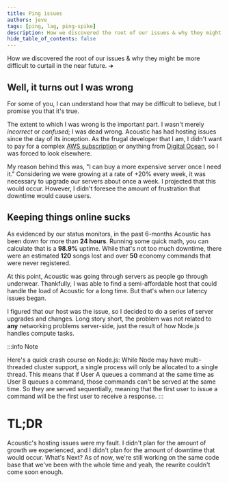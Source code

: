 ```yaml
---
title: Ping issues
authors: jeve
tags: [ping, lag, ping-spike]
description: How we discovered the root of our issues & why they might be more difficult to curtail in the near future.
hide_table_of_contents: false
---
```


How we discovered the root of our issues & why they might be more difficult to curtail in the near future. ➜

<!--truncate-->

## Well, it turns out I was wrong

For some of you, I can understand how that may be difficult to believe, but I promise you that it's true.

The extent to which I was wrong is the important part. I wasn't merely _incorrect_ or _confused_; I was dead wrong. Acoustic has had hosting issues since the day of its inception. As the frugal developer that I am, I didn't want to pay for a complex [AWS subscription](https://aws.amazon.com/pricing) or anything from [Digital Ocean](https://digitalocean.com), so I was forced to look elsewhere.

My reason behind this was, "I can buy a more expensive server once I need it." Considering we were growing at a rate of +20% every week, it was necessary to upgrade our servers about once a week. I projected that this would occur. However, I didn't foresee the amount of frustration that downtime would cause users.

## Keeping things online sucks

As evidenced by our status monitors, in the past 6-months Acoustic has been down for more than **24 hours**. Running some quick math, you can calculate that is a **98.9%** uptime. While that's not too much downtime, there were an estimated **120** songs lost and over **50** economy commands that were never registered.

At this point, Acoustic was going through servers as people go through underwear. Thankfully, I was able to find a semi-affordable host that could handle the load of Acoustic for a long time. But that's when our latency issues began.

I figured that our host was the issue, so I decided to do a series of server upgrades and changes. Long story short, the problem was not related to **any** networking problems server-side, just the result of how Node.js handles compute tasks.

:::info Note

Here's a quick crash course on Node.js: While Node may have multi-threaded cluster support, a single process will only be allocated to a single thread. This means that if User A queues a command at the same time as User B queues a command, those commands can't be served at the same time. So they are served sequentially, meaning that the first user to issue a command will be the first user to receive a response.
:::

# TL;DR

Acoustic's hosting issues were my fault. I didn't plan for the amount of growth we experienced, and I didn't plan for the amount of downtime that would occur. What's Next? As of now, we're still working on the same code base that we've been with the whole time and yeah, the rewrite couldn't come soon enough.
